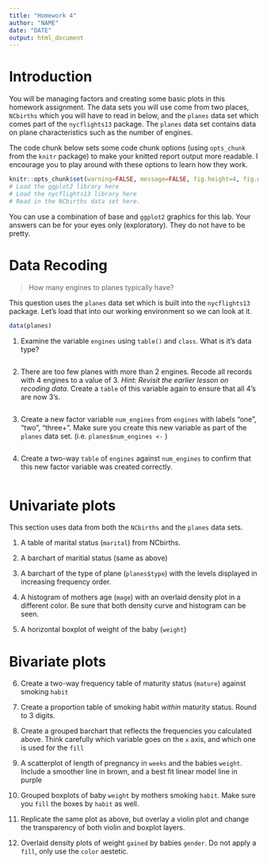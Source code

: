 ```yaml
---
title: "Homework 4"
author: "NAME"
date: "DATE"
output: html_document
---
```


# Introduction

You will be managing factors and creating some basic plots in this homework assignment. The data sets you will use come from two places, `NCbirths` which you will have to read in below, and the `planes` data set which comes part of the `nycflights13` package. The `planes` data set contains data on plane characteristics such as the number of engines. 

The code chunk below sets some code chunk options (using `opts_chunk` from the `knitr` package) to make your knitted report output more readable. I encourage you to play around with these options to learn how they work. 

```r
knitr::opts_chunk$set(warning=FALSE, message=FALSE, fig.height=4, fig.width=5, fig.align='center') 
# Load the ggplot2 library here
# Load the nycflights13 library here
# Read in the NCbirths data set here. 
```

You can use a combination of base and `ggplot2` graphics for this lab. Your answers can be for your eyes only (exploratory). They do not have to be pretty.  

# Data Recoding

> How many engines to planes typically have? 

This question uses the `planes` data set which is built into the `nycflights13` package. Let's load that into our working environment so we can look at it.
```r
data(planes)
```


1. Examine the variable `engines` using `table()` and `class`. What is it's data type? 

```r

```


2. There are too few planes with more than 2 engines. Recode all records with 4 engines to a value of 3. _Hint: Revisit the earlier lesson on recoding data_. Create a `table` of this variable again to ensure that all 4's are now 3's. 

```r

```


3. Create a new factor variable `num_engines` from `engines` with labels "one", "two", "three+". Make sure you create this new variable as part of the `planes` data set. (i.e. `planes$num_engines <-` )

```r

```


4. Create a two-way `table` of `engines` against `num_engines` to confirm that this new factor variable was created correctly. 

```r

```


# Univariate plots
This section uses data from both the `NCbirths` and the `planes` data sets. 


1. A table of marital status (`marital`) from NCbirths. 



2. A barchart of maritial status (same as above)



3. A barchart of the type of plane (`planes$type`) with the levels displayed in increasing frequency order. 



4. A histogram of mothers age (`mage`) with an overlaid density plot in a different color. Be sure that both density curve and histogram can be seen. 



5. A horizontal boxplot of weight of the baby (`weight`)



# Bivariate plots

6. Create a two-way frequency table of maturity status (`mature`) against smoking `habit`



7. Create a proportion table of smoking habit _within_ maturity status. Round to 3 digits. 



8. Create a grouped barchart that reflects the frequencies you calculated above. Think carefully which variable goes on the `x` axis, and which one is used for the `fill`



9. A scatterplot of length of pregnancy in `weeks` and the babies `weight`. Include a smoother line in brown, and a best fit linear model line in purple
    
    

10. Grouped boxplots of baby `weight` by mothers smoking `habit`. Make sure you `fill` the boxes by `habit` as well. 



11. Replicate the same plot as above, but overlay a violin plot and change the transparency of both violin and boxplot layers. 



12. Overlaid density plots of weight `gained` by babies `gender`. Do not apply a `fill`, only use the `color` aestetic. 




